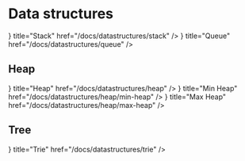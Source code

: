 # Data structures


<Cards>
  <Card icon={<QueueIcon />} title="Stack" href="/docs/datastructures/stack" />
  <Card icon={<QueueIcon />} title="Queue" href="/docs/datastructures/queue" />
</Cards>

## Heap

<Cards>
  <Card icon={<QueueIcon />} title="Heap" href="/docs/datastructures/heap" />
  <Card
    icon={<QueueIcon />}
    title="Min Heap"
    href="/docs/datastructures/heap/min-heap"
  />
  <Card
    icon={<QueueIcon />}
    title="Max Heap"
    href="/docs/datastructures/heap/max-heap"
  />
</Cards>

## Tree

<Cards>
  <Card icon={<QueueIcon />} title="Trie" href="/docs/datastructures/trie" />
</Cards>
